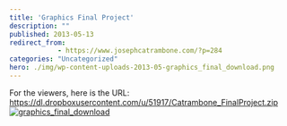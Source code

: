 ```yaml
---
title: 'Graphics Final Project'
description: ""
published: 2013-05-13
redirect_from: 
            - https://www.josephcatrambone.com/?p=284
categories: "Uncategorized"
hero: ./img/wp-content-uploads-2013-05-graphics_final_download.png
---
```

For the viewers, here is the URL: <https://dl.dropboxusercontent.com/u/51917/Catrambone_FinalProject.zip>[![graphics_final_download](http://www.josephcatrambone.com/wp-content/uploads/2013/05/graphics_final_download.png)](./img/wp-content-uploads-2013-05-graphics_final_download.png)
